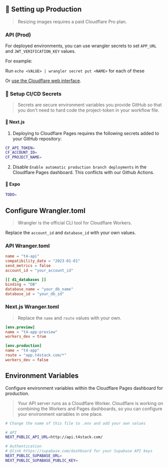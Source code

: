 ## 🚀 Setting up Production

> Resizing images requires a paid Cloudflare Pro plan.

### API (Prod)

For deployed environments, you can use wrangler secrets to set `APP_URL` and `JWT_VERIFICATION_KEY` values.

For example:

Run `echo <VALUE> | wrangler secret put <NAME>` for each of these

Or [use the Cloudflare web interface](https://developers.cloudflare.com/workers/platform/environment-variables/#environment-variables-via-the-dashboard).

### 🤫 Setup CI/CD Secrets

> Secrets are secure environment variables you provide GitHub so that you don't need to hard code the project-token in your workflow file.

#### 🔗 Next.js

1. Deploying to Cloudflare Pages requires the following secrets added to your GitHub repository:

```bash
CF_API_TOKEN=
CF_ACCOUNT_ID=
CF_PROJECT_NAME=
```

2. Disable `Enable automatic production branch deployments` in the Cloudflare Pages dashboard. This conflicts with our Github Actions.

#### 📱 Expo

```bash
TODO=
```

## Configure Wrangler.toml

> Wrangler is the official CLI tool for Cloudflare Workers.

Replace the `account_id` and `database_id` with your own values.

### API Wranger.toml

```toml
name = "t4-api"
compatibility_date = "2023-01-01"
send_metrics = false
account_id = "your_account_id"

[[ d1_databases ]]
binding = "DB"
database_name = "your_db_name"
database_id = "your_db_id"
```

### Next.js Wranger.toml

> Replace the `name` and `route` values with your own.

```toml
[env.preview]
name = "t4-app-preview"
workers_dev = true

[env.production]
name = "t4-app"
route = "app.t4stack.com/*"
workers_dev = false
```

## Environment Variables

Configure environment variables within the Cloudflare Pages dashboard for production.

> Your API server runs as a Cloudflare Worker. Cloudflare is working on combining the Workers and Pages dashboards, so you can configure your environment variables in one place.

```bash
# Change the name of this file to .env and add your own values

# API
NEXT_PUBLIC_API_URL=http://api.t4stack.com/

# Authentication
# @link https://supabase.com/dashboard for your Supabase API keys
NEXT_PUBLIC_SUPABASE_URL=
NEXT_PUBLIC_SUPABASE_PUBLIC_KEY=
```

